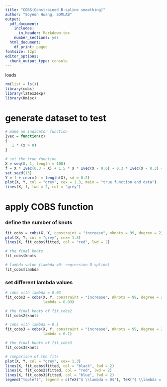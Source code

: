 ---
title: "COBS(Constrained B-spline smoothing)"
author: "Soyeon Hwang, SDMLAB"
output:
  pdf_document:
    includes:
      in_header: Markdown.tex
    number_sections: yes
  html_document:
    df_print: paged
fontsize: 12pt
editor_options:
  chunk_output_type: console
---

loads
```{r, echo = TRUE, results = 'hide', warning=FALSE, message=FALSE, fig.align = 'center', fig.width = 6, fig.height = 6}
rm(list = ls())
library(cobs)
library(latex2exp)
library(Hmisc)
```

# generate dataset to test
```{r}
# make an indicator function
Ivec = function(x)
{
   1 * (x > 0)
}

# set the true function
X = seq(0, 1, length = 100)
f = X * Ivec(0.3 - X) + 1.5 * X * Ivec(X - 0.6) + 0.3 * Ivec(X - 0.3) + 2 * X * Ivec(X - 0.8)
set.seed(13)
Y = f + rnorm(n = length(X), sd = 0.2)
plot(X, Y, col = "grey", cex = 1.3, main = "true function and data")
lines(X, f, lwd = 2, col = "grey")
```

# apply COBS function
### define the number of knots 
```{r}
fit_cobs = cobs(X, Y, constraint = "increase", nknots = 99, degree = 2)
plot(X, Y, col = "grey", cex= 1.3)
lines(X, fit_cobs$fitted, col = "red", lwd = 2)

# the final knots
fit_cobs$knots 

# lambda value (lambda =0: regression B-spline)
fit_cobs$lambda 
```

### set different lambda values
```{r}
# cobs with lambda = 0.03
fit_cobs2 = cobs(X, Y, constraint = "increase", nknots = 99, degree = 2, 
                 lambda = 0.03)

# the final knots of fit_cobs2
fit_cobs2$knots

# cobs with lambda = 0.1
fit_cobs3 = cobs(X, Y, constraint = "increase", nknots = 99, degree = 2, 
                 lambda = 0.1)

# the final knots of fit_cobs3
fit_cobs3$knots

# comparison of the fits
plot(X, Y, col = "grey", cex= 1.3)
lines(X, fit_cobs$fitted, col = "black", lwd = 2)
lines(X, fit_cobs2$fitted, col = "red", lwd = 2)
lines(X, fit_cobs3$fitted, col = "blue", lwd = 2)
legend("topleft", legend = c(TeX("$ \\lambda = 0$"), TeX("$ \\lambda = 0.03$"), TeX("$ \\lambda = 0.1$")), lty = c(1, 1, 1), col = c("black", "blue", "red"))
```

